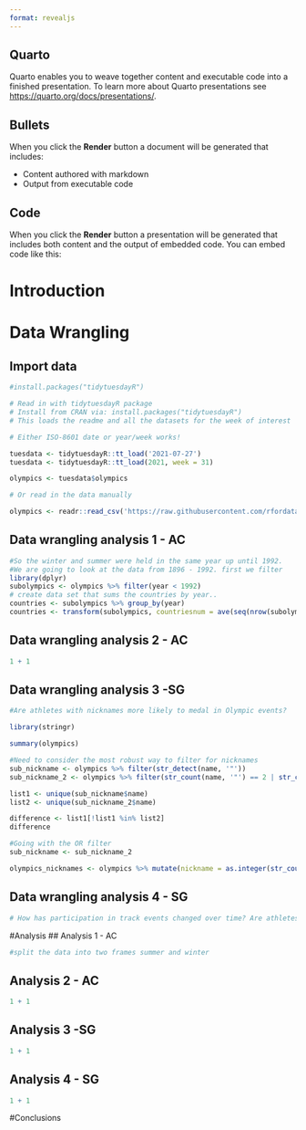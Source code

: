 ```yaml
---
format: revealjs
---
```


## Quarto

Quarto enables you to weave together content and executable code into a finished presentation. To learn more about Quarto presentations see <https://quarto.org/docs/presentations/>.

## Bullets

When you click the **Render** button a document will be generated that includes:

-   Content authored with markdown
-   Output from executable code

## Code

When you click the **Render** button a presentation will be generated that includes both content and the output of embedded code. You can embed code like this:

# Introduction

# Data Wrangling
## Import data
```R
#install.packages("tidytuesdayR")

# Read in with tidytuesdayR package 
# Install from CRAN via: install.packages("tidytuesdayR")
# This loads the readme and all the datasets for the week of interest

# Either ISO-8601 date or year/week works!

tuesdata <- tidytuesdayR::tt_load('2021-07-27')
tuesdata <- tidytuesdayR::tt_load(2021, week = 31)

olympics <- tuesdata$olympics

# Or read in the data manually

olympics <- readr::read_csv('https://raw.githubusercontent.com/rfordatascience/tidytuesday/master/data/2021/2021-07-27/olympics.csv')
```
## Data wrangling analysis 1 - AC
```r
#So the winter and summer were held in the same year up until 1992.
#We are going to look at the data from 1896 - 1992. first we filter
library(dplyr)
subolympics <- olympics %>% filter(year < 1992)
# create data set that sums the countries by year..
countries <- subolympics %>% group_by(year)
countries <- transform(subolympics, countriesnum = ave(seq(nrow(subolympics)), year, FUN = length))
```

## Data wrangling analysis 2 - AC
```r
1 + 1
```

## Data wrangling analysis 3 -SG
```r
#Are athletes with nicknames more likely to medal in Olympic events?

library(stringr)

summary(olympics)

#Need to consider the most robust way to filter for nicknames
sub_nickname <- olympics %>% filter(str_detect(name, '"'))
sub_nickname_2 <- olympics %>% filter(str_count(name, '"') == 2 | str_count(name, "'") == 2)

list1 <- unique(sub_nickname$name)
list2 <- unique(sub_nickname_2$name)

difference <- list1[!list1 %in% list2]
difference

#Going with the OR filter
sub_nickname <- sub_nickname_2

olympics_nicknames <- olympics %>% mutate(nickname = as.integer(str_count(name, '"') == 2 | str_count(name, "'") == 2))

```

## Data wrangling analysis 4 - SG
```r
# How has participation in track events changed over time? Are athletes competing in fewer events more recently? Has the length of their Olympic careers changed?


```

#Analysis
## Analysis 1 - AC
```r
#split the data into two frames summer and winter
```

## Analysis 2 - AC
```r
1 + 1
```

## Analysis 3 -SG
```r
1 + 1
```

## Analysis 4 - SG
```r
1 + 1
```

#Conclusions
